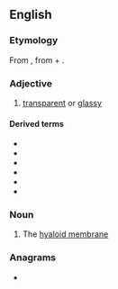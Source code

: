 ==English==

===Etymology===
From {{der|en|grc|ὑαλοειδής}}, from {{m|grc|ὕαλος||glass}} + {{m|grc|-ειδής||-id}}.

===Adjective===
{{en-adj}}

# [[transparent]] or [[glassy]]

====Derived terms====
* {{l|en|hyaloid artery}}
* {{l|en|hyaloid fossa}}
* {{l|en|hyaloid membrane}}
* {{l|en|subhyaloid}}
* {{l|en|hyaloidotomy}}
* {{l|en|hyaluronic}}

===Noun===
{{en-noun}}

# {{lb|en|anatomy}} The [[hyaloid membrane]]

===Anagrams===
* {{anagrams|en|Holiday|holiday|hyoidal}}